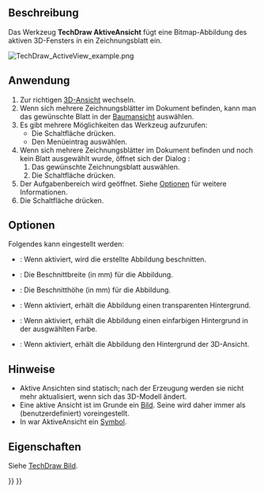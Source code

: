 <languages/>

{{Docnav/de
|[[TechDraw_ProjectShape/de|FormProjizieren]]
|[[TechDraw_DraftView/de|DraftAnsicht]]
|[[TechDraw_Workbench/de|TechDraw]]
|IconL=TechDraw_ProjectShape.svg
|IconR=TechDraw_DraftView.svg
|IconC=Workbench_TechDraw.svg
}}

{{GuiCommand/de
|Name=TechDraw  ActiveView
|Name/de=TechDraw AktiveAnsicht
|MenuLocation=TechDraw → Ansichten anderer Arbeitsbereiche → Aktive (3D-) Ansicht
|Workbenches=[[TechDraw_Workbench/de|TechDraw]]
|Version=0.19
|SeeAlso=[[TechDraw_Image/de|TechDraw Bild]]
}}

<span id="Description"></span>
==Beschreibung==

Das Werkzeug '''TechDraw AktiveAnsicht''' fügt eine Bitmap-Abbildung des aktiven 3D-Fensters in ein Zeichnungsblatt ein.

[[File:TechDraw_ActiveView_example.png]]
{{Caption|Eine einfache Ansicht aus dem 3D-Modell.}}

<span id="Usage"></span>
==Anwendung==

# Zur richtigen [[3D_View/de|3D-Ansicht]] wechseln.
# Wenn sich mehrere Zeichnungsblätter im Dokument befinden, kann man das gewünschte Blatt in der [[Tree_View/de|Baumansicht]] auswählen.
# Es gibt mehrere Möglichkeiten das Werkzeug aufzurufen:
#* Die Schaltfläche {{Button|[[Image:TechDraw_ActiveView.svg|16px]] [[TechDraw_ActiveView/de|Aktive (3D-) Ansicht]]}} drücken.
#* Den Menüeintrag {{MenuCommand|TechDraw → Ansichten anderer Arbeitsbereiche → [[Image:TechDraw_ActiveView.svg|16px]] Aktive (3D-) Ansicht}} auswählen.
# Wenn sich mehrere Zeichnungsblätter im Dokument befinden und noch kein Blatt ausgewählt wurde, öffnet sich der Dialog {{MenuCommand|Blattauswahl}}:
## Das gewünschte Zeichnungsblatt auswählen.
## Die Schaltfläche {{Button|OK}} drücken.
# Der Aufgabenbereich {{MenuCommand|Aktive Ansicht wird TD-Ansicht}} wird geöffnet. Siehe [[#Optionen|Optionen]] für weitere Informationen.
# Die Schaltfläche {{Button|OK}} drücken.

<span id="Options"></span>
==Optionen==

Folgendes kann eingestellt werden: 

* {{MenuCommand|Crop}}: Wenn aktiviert, wird die erstellte Abbildung beschnitten.
* {{MenuCommand|Width}}: Die Beschnittbreite (in mm) für die Abbildung.
* {{MenuCommand|Height}}: Die Beschnitthöhe (in mm) für die Abbildung.
* {{MenuCommand|No Background}}: Wenn aktiviert, erhält die Abbildung einen transparenten Hintergrund.
* {{MenuCommand|Solid Background}}: Wenn aktiviert, erhält die Abbildung einen einfarbigen Hintergrund in der ausgwählten Farbe.
* {{MenuCommand|Use 3d Background}}:  Wenn aktiviert, erhält die Abbildung den Hintergrund der 3D-Ansicht.

<span id="Notes"></span>
== Hinweise ==

* Aktive Ansichten sind statisch; nach der Erzeugung werden sie nicht mehr aktualisiert, wenn sich das 3D-Modell ändert.
* Eine aktive Ansicht ist im Grunde ein [[TechDraw_Image/de|Bild]]. Seine {{PropertyData/de|Scale Type}} wird daher immer als {{Value|Custom}} (benutzerdefiniert) voreingestellt.
* In {{VersionMinus/de|0.20}} war AktiveAnsicht ein [[TechDraw_Symbol/de|Symbol]].

<span id="Properties"></span>
==Eigenschaften==

Siehe [[TechDraw_Image/de#Eigenschaften|TechDraw Bild]].


{{Docnav/de
|[[TechDraw_ProjectShape/de|FormProjizieren]]
|[[TechDraw_DraftView/de|DraftAnsicht]]
|[[TechDraw_Workbench/de|TechDraw]]
|IconL=TechDraw_ProjectShape.svg
|IconR=TechDraw_DraftView.svg
|IconC=Workbench_TechDraw.svg
}}

{{TechDraw_Tools_navi{{#translation:}}}}
{{Userdocnavi{{#translation:}}}}